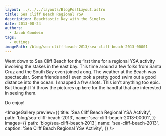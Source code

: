 ```yaml
---
layout: ../../../layouts/BlogPostLayout.astro
title: Sea Cliff Beach Regional YSA
description: Beachtastic Day with the Singles
date: 2013-08-24
authors:
  - Jacob Goodwin
tags:
  - outings
imagePath: /blog/sea-cliff-beach-2013/sea-cliff-beach-2013-00001
---
```



Went down to Sea Cliff Beach for the first time for a regional YSA activity involving the stakes in the east bay. This time around a few folks from Santa Cruz and the South Bay even joined along. The weather at the Beach was spectacular. Some friends and I even took a pretty good swim out a good distance into the ocean. I snapped a few shots. This isn't anything too epic. But thought I'd throw the pictures up here for the handful that are interested in seeing them.

Do enjoy!

<ImageGallery
  preview={{
    title: 'Sea Cliff Beach Regional YSA Activity',
    path: 'blog/sea-cliff-beach-2013',
    name: 'sea-cliff-beach-2013-00001',
  }}
  images={{
    path: 'blog/sea-cliff-beach-2013',
    name: 'sea-cliff-beach-2013',
    caption: 'Sea Cliff Beach Regional YSA Activity',
  }}
/>
